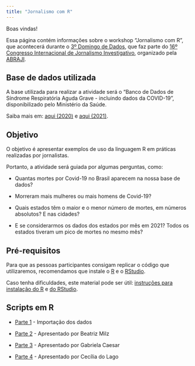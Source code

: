 ```yaml
---
title: "Jornalismo com R"
---
```


Boas vindas!

Essa página contém informações sobre o workshop "Jornalismo com R", que acontecerá durante o [3º Domingo de Dados](https://eventos.congresse.me/ddadosabraji#), que faz parte do [16º Congresso Internacional de Jornalismo Investigativo](https://eventos.congresse.me/congressoabraji), organizado pela [ABRAJI](https://www.abraji.org.br/).


## Base de dados utilizada

A base utilizada para realizar a atividade será o "Banco de Dados de Síndrome Respiratória Aguda Grave - incluindo dados da COVID-19", disponibilizado pelo Ministério da Saúde. 

Saiba mais em: [aqui (2020)](https://opendatasus.saude.gov.br/dataset/bd-srag-2020) e [aqui (2021)](https://opendatasus.saude.gov.br/dataset/bd-srag-2021).

## Objetivo

O objetivo é apresentar exemplos de uso da linguagem R em práticas realizadas por jornalistas.


Portanto, a atividade será guiada por algumas perguntas, como:

- Quantas mortes por Covid-19 no Brasil aparecem na nossa base de dados?

- Morreram mais mulheres ou mais homens de Covid-19?

- Quais estados têm o maior e o menor número de mortes, em números absolutos? E nas cidades?

- E se considerarmos os dados dos estados por mês em 2021? Todos os estados tiveram um pico de mortes no mesmo mês?

## Pré-requisitos

Para que as pessoas participantes consigam replicar o código que utilizaremos, recomendamos que instale o [R](https://www.r-project.org/) e o [RStudio](https://www.rstudio.com/products/rstudio/download/#download).

Caso tenha dificuldades, este material pode ser útil: [instruções para instalação do R](https://livro.curso-r.com/1-1-instalacao-do-r.html) e  [do RStudio](https://livro.curso-r.com/1-2-instalacao-do-rstudio.html).

## Scripts em R

- [Parte 1](https://gabrielacaesar.github.io/r-para-jornalismo-abraji2021/live-coding-parte-1.R) - Importação dos dados

- [Parte 2](https://gabrielacaesar.github.io/r-para-jornalismo-abraji2021/live-coding-parte-2.R) - Apresentado por Beatriz Milz


- [Parte 3](https://gabrielacaesar.github.io/r-para-jornalismo-abraji2021/live-coding-parte-3.R) - Apresentado por Gabriela Caesar

- [Parte 4](https://gabrielacaesar.github.io/r-para-jornalismo-abraji2021/live-coding-parte-4.R) - Apresentado por Cecília do Lago
